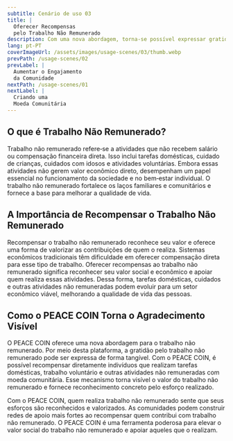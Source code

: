 ```yaml
---
subtitle: Cenário de uso 03
title: |
  Oferecer Recompensas
  pelo Trabalho Não Remunerado
description: Com uma nova abordagem, torna-se possível expressar gratidão pelo trabalho não remunerado de uma 'forma visível'.
lang: pt-PT
coverImageUrl: /assets/images/usage-scenes/03/thumb.webp
prevPath: /usage-scenes/02
prevLabel: |
  Aumentar o Engajamento
  da Comunidade
nextPath: /usage-scenes/01
nextLabel: |
  Criando uma
  Moeda Comunitária
---
```


## O que é Trabalho Não Remunerado?

Trabalho não remunerado refere‑se a atividades que não recebem salário ou compensação financeira direta.
Isso inclui tarefas domésticas, cuidado de crianças, cuidados com idosos e atividades voluntárias.
Embora essas atividades não gerem valor econômico direto, desempenham um papel essencial no funcionamento da sociedade e no bem‑estar individual.
O trabalho não remunerado fortalece os laços familiares e comunitários e fornece a base para melhorar a qualidade de vida.

## A Importância de Recompensar o Trabalho Não Remunerado

Recompensar o trabalho não remunerado reconhece seu valor e oferece uma forma de valorizar as contribuições de quem o realiza.
Sistemas econômicos tradicionais têm dificuldade em oferecer compensação direta para esse tipo de trabalho.
Oferecer recompensas ao trabalho não remunerado significa reconhecer seu valor social e econômico e apoiar quem realiza essas atividades.
Dessa forma, tarefas domésticas, cuidados e outras atividades não remuneradas podem evoluir para um setor econômico viável, melhorando a qualidade de vida das pessoas.

## Como o PEACE COIN Torna o Agradecimento Visível

O PEACE COIN oferece uma nova abordagem para o trabalho não remunerado.
Por meio desta plataforma, a gratidão pelo trabalho não remunerado pode ser expressa de forma tangível.
Com o PEACE COIN, é possível recompensar diretamente indivíduos que realizam tarefas domésticas, trabalho voluntário e outras atividades não remuneradas com moeda comunitária.
Esse mecanismo torna visível o valor do trabalho não remunerado e fornece reconhecimento concreto pelo esforço realizado.

Com o PEACE COIN, quem realiza trabalho não remunerado sente que seus esforços são reconhecidos e valorizados.
As comunidades podem construir redes de apoio mais fortes ao recompensar quem contribui com trabalho não remunerado.
O PEACE COIN é uma ferramenta poderosa para elevar o valor social do trabalho não remunerado e apoiar aqueles que o realizam.
